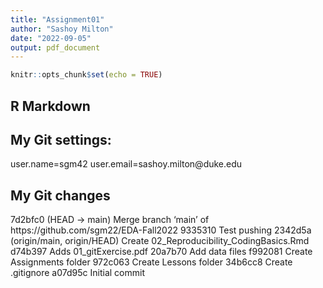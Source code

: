 ```yaml
---
title: "Assignment01"
author: "Sashoy Milton"
date: "2022-09-05"
output: pdf_document
---
```


```r
knitr::opts_chunk$set(echo = TRUE)
```

## R Markdown

## My Git settings:

user.name=sgm42
user.email=sashoy.milton@duke.edu

## My Git changes

7d2bfc0 (HEAD -> main) Merge branch 'main' of https://github.com/sgm22/EDA-Fall2022
9335310 Test pushing
2342d5a (origin/main, origin/HEAD) Create 02_Reproducibility_CodingBasics.Rmd
d74b397 Adds 01_gitExercise.pdf
20a7b70 Add data files
f992081 Create Assignments folder
972c063 Create Lessons folder
34b6cc8 Create .gitignore
a07d95c Initial commit